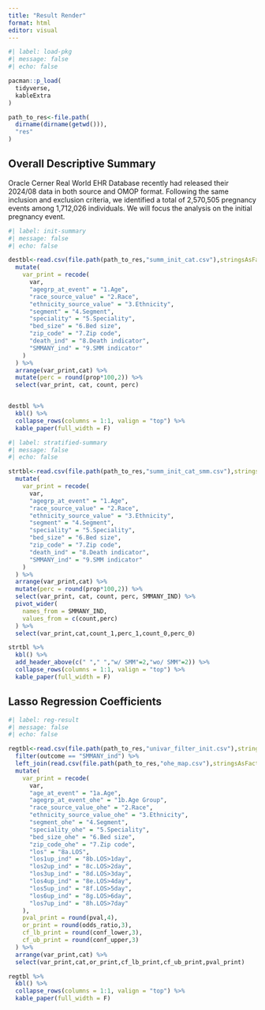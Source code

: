 ```yaml
---
title: "Result Render"
format: html
editor: visual
---
```


```r
#| label: load-pkg
#| message: false
#| echo: false

pacman::p_load(
  tidyverse,
  kableExtra
)

path_to_res<-file.path(
  dirname(dirname(getwd())),
  "res"
)
```

## Overall Descriptive Summary

Oracle Cerner Real World EHR Database recently had released their 2024/08 data in both source and OMOP format. Following the same inclusion and exclusion criteria, we identified a total of 2,570,505 pregnancy events among 1,712,026 individuals. We will focus the analysis on the initial pregnancy event.

```r
#| label: init-summary
#| message: false
#| echo: false

destbl<-read.csv(file.path(path_to_res,"summ_init_cat.csv"),stringsAsFactors = F) %>%
  mutate(
    var_print = recode(
      var,
      "agegrp_at_event" = "1.Age",
      "race_source_value" = "2.Race",
      "ethnicity_source_value" = "3.Ethnicity",
      "segment" = "4.Segment",
      "speciality" = "5.Speciality",
      "bed_size" = "6.Bed size",
      "zip_code" = "7.Zip code",
      "death_ind" = "8.Death indicator",
      "SMMANY_ind" = "9.SMM indicator"
    )
  ) %>%
  arrange(var_print,cat) %>%
  mutate(perc = round(prop*100,2)) %>%
  select(var_print, cat, count, perc)


destbl %>%
  kbl() %>% 
  collapse_rows(columns = 1:1, valign = "top") %>%
  kable_paper(full_width = F)
```

```r
#| label: stratified-summary
#| message: false
#| echo: false

strtbl<-read.csv(file.path(path_to_res,"summ_init_cat_smm.csv"),stringsAsFactors = F) %>%
  mutate(
    var_print = recode(
      var,
      "agegrp_at_event" = "1.Age",
      "race_source_value" = "2.Race",
      "ethnicity_source_value" = "3.Ethnicity",
      "segment" = "4.Segment",
      "speciality" = "5.Speciality",
      "bed_size" = "6.Bed size",
      "zip_code" = "7.Zip code",
      "death_ind" = "8.Death indicator",
      "SMMANY_ind" = "9.SMM indicator"
    )
  ) %>%
  arrange(var_print,cat) %>%
  mutate(perc = round(prop*100,2)) %>%
  select(var_print, cat, count, perc, SMMANY_IND) %>%
  pivot_wider(
    names_from = SMMANY_IND,
    values_from = c(count,perc)
  ) %>%
  select(var_print,cat,count_1,perc_1,count_0,perc_0)

strtbl %>%
  kbl() %>% 
  add_header_above(c(" "," ","w/ SMM"=2,"wo/ SMM"=2)) %>%
  collapse_rows(columns = 1:1, valign = "top") %>%
  kable_paper(full_width = F)
```

## Lasso Regression Coefficients

```r
#| label: reg-result
#| message: false
#| echo: false

regtbl<-read.csv(file.path(path_to_res,"univar_filter_init.csv"),stringsAsFactors = F) %>%
  filter(outcome == "SMMANY_ind") %>%
  left_join(read.csv(file.path(path_to_res,"ohe_map.csv"),stringsAsFactors = F),by=c("var","encoded")) %>%
  mutate(
    var_print = recode(
      var,
      "age_at_event" = "1a.Age",
      "agegrp_at_event_ohe" = "1b.Age Group",
      "race_source_value_ohe" = "2.Race",
      "ethnicity_source_value_ohe" = "3.Ethnicity",
      "segment_ohe" = "4.Segment",
      "speciality_ohe" = "5.Speciality",
      "bed_size_ohe" = "6.Bed size",
      "zip_code_ohe" = "7.Zip code",
      "los" = "8a.LOS",
      "los1up_ind" = "8b.LOS>1day",
      "los2up_ind" = "8c.LOS>2day",
      "los3up_ind" = "8d.LOS>3day",
      "los4up_ind" = "8e.LOS>4day",
      "los5up_ind" = "8f.LOS>5day",
      "los6up_ind" = "8g.LOS>6day",
      "los7up_ind" = "8h.LOS>7day"
    ),
    pval_print = round(pval,4),
    or_print = round(odds_ratio,3),
    cf_lb_print = round(conf_lower,3),
    cf_ub_print = round(conf_upper,3)
  ) %>%
  arrange(var_print,cat) %>%
  select(var_print,cat,or_print,cf_lb_print,cf_ub_print,pval_print)

regtbl %>%
  kbl() %>% 
  collapse_rows(columns = 1:1, valign = "top") %>%
  kable_paper(full_width = F)

```
